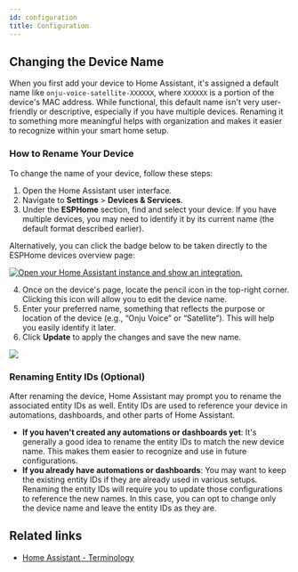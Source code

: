 ```yaml
---
id: configuration
title: Configuration
---
```


## Changing the Device Name

When you first add your device to Home Assistant, it's assigned a default name like `onju-voice-satellite-XXXXXX`,
where `XXXXXX` is a portion of the device's MAC address. While functional, this default name isn't very user-friendly
or descriptive, especially if you have multiple devices. Renaming it to something more meaningful helps with organization
and makes it easier to recognize within your smart home setup.

### How to Rename Your Device

To change the name of your device, follow these steps:

1. Open the Home Assistant user interface.
2. Navigate to **Settings** > **Devices & Services**.
3. Under the **ESPHome** section, find and select your device. If you have multiple devices, you may need to identify it by its current name (the default format described earlier).

Alternatively, you can click the badge below to be taken directly to the ESPHome devices overview page:

[![Open your Home Assistant instance and show an integration.](https://my.home-assistant.io/badges/integration.svg)][esphome-devices]

4. Once on the device's page, locate the pencil icon in the top-right corner. Clicking this icon will allow you to edit the device name.
5. Enter your preferred name, something that reflects the purpose or location of the device (e.g., “Onju Voice” or “Satellite”). This will help you easily identify it later.
6. Click **Update** to apply the changes and save the new name.

<p align="left">
  <img src={require('@site/static/img/configuration/rename-device.png').default} />
</p>

### Renaming Entity IDs (Optional)

After renaming the device, Home Assistant may prompt you to rename the associated entity IDs as well. Entity IDs are used to reference your device in automations, dashboards, and other parts of Home Assistant.

- **If you haven't created any automations or dashboards yet**: It's generally a good idea to rename the entity IDs to match the new device name. This makes them easier to recognize and use in future configurations.
- **If you already have automations or dashboards**: You may want to keep the existing entity IDs if they are already used in various setups. Renaming the entity IDs will require you to update those configurations to reference the new names. In this case, you can opt to change only the device name and leave the entity IDs as they are.

## Related links

- [Home Assistant - Terminology](https://home-assistant.io/getting-started/concepts-terminology)

[esphome-devices]: https://my.home-assistant.io/redirect/integration/?domain=esphome
